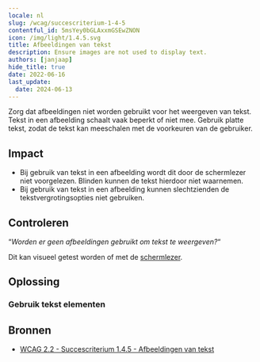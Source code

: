 ```yaml
---
locale: nl
slug: /wcag/succescriterium-1-4-5
contentful_id: 5msYey0bGLAxxmGSEwZNON
icon: /img/light/1.4.5.svg
title: Afbeeldingen van tekst
description: Ensure images are not used to display text.
authors: [janjaap]
hide_title: true
date: 2022-06-16
last_update:
  date: 2024-06-13
---
```


<Hero
  title="Afbeeldingen van tekst"
  image="/img/light/1.4.5.svg"
  alt="WCAG 1.4.5 - Logo"
  prefix="Succescriterium 1.4.5"
  suffix="Niveau AA"
/>

Zorg dat afbeeldingen niet worden gebruikt voor het weergeven van tekst. Tekst in een afbeelding schaalt vaak beperkt of niet mee. Gebruik platte tekst, zodat de tekst kan meeschalen met de voorkeuren van de gebruiker.

## Impact

- Bij gebruik van tekst in een afbeelding wordt dit door de schermlezer niet voorgelezen. Blinden kunnen de tekst hierdoor niet waarnemen.
- Bij gebruik van tekst in een afbeelding kunnen slechtzienden de tekstvergrotingsopties niet gebruiken.

## Controleren

“*Worden er geen afbeeldingen gebruikt om tekst te weergeven?*“

Dit kan visueel getest worden of met de [schermlezer](/nl/stats/schermlezer).

## Oplossing

### Gebruik tekst elementen

<CodeSample id="text-element" locale="nl"/>

## Bronnen

- [WCAG 2.2 - Succescriterium 1.4.5 - Afbeeldingen van tekst](https://www.w3.org/Translations/WCAG22-nl/#afbeeldingen-van-tekst)
